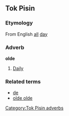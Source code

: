 ==Tok Pisin==
===Etymology===
From English [[all]] [[day]]

===Adverb===
'''olde'''
#[[daily|Daily]]

===Related terms===
*[[de]]
*[[olde olde]]

[[Category:Tok Pisin adverbs]]